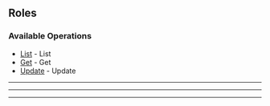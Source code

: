 
## Roles

### Available Operations

* [List](/roles/list) - List
* [Get](/roles/get) - Get
* [Update](/roles/update) - Update

---
<List />

---
<Get />

---
<Update />
